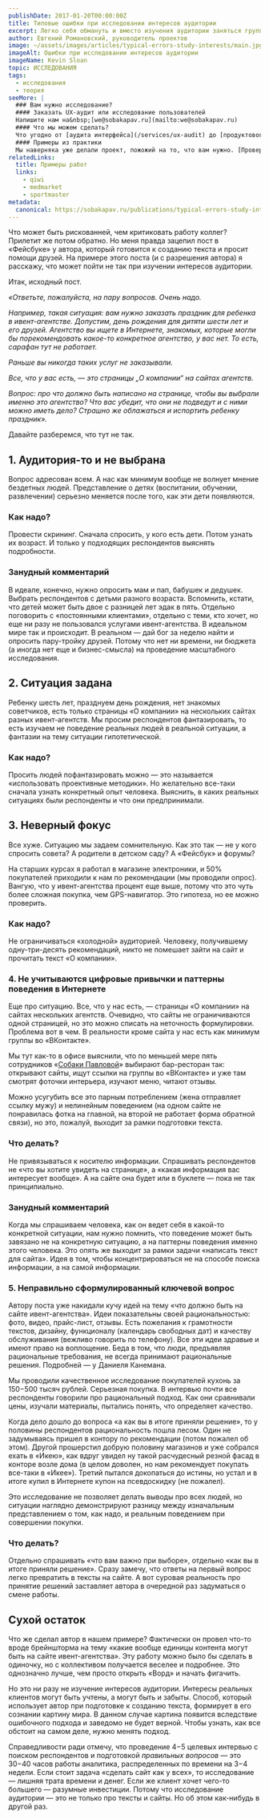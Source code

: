 ```yaml
---
publishDate: 2017-01-20T00:00:00Z
title: Типовые ошибки при исследовании интересов аудитории
excerpt: Легко себя обмануть и вместо изучения аудитории заняться групповыми фантазиями.
author: Евгений Романовский, руководитель проектов
image: ~/assets/images/articles/typical-errors-study-interests/main.jpg
imageAlt: Oшибки при исследовании интересов аудитории
imageName: Kevin Sloan
topic: ИССЛЕДОВАНИЯ
tags:
  - исследования
  - теория
seeMore: |
  ### Вам нужно исследование?
  #### Заказать UX-аудит или исследование пользователей
  Напишите нам на&nbsp;[we@sobakapav.ru](mailto:we@sobakapav.ru)
  #### Что мы можем сделать?
  Что угодно от [аудита интерфейса](/services/ux-audit) до [продуктового исследования](/services/research). 
  #### Примеры из практики
  Мы наверняка уже делали проект, пожожий на то, что вам нужно. [Проверьте](https://sobakapav.ru/portfolio).
relatedLinks:
  title: Примеры работ
  links:
    - qiwi
    - medmarket
    - sportmaster
metadata:
  canonical: https://sobakapav.ru/publications/typical-errors-study-interests
---
```



Что может быть рискованней, чем критиковать работу коллег? Прилетит же потом обратно. Но меня правда зацепил пост в «Фейсбуке» у автора, который готовится к созданию текста и просит помощи друзей. На примере этого поста (и с разрешения автора) я расскажу, что может пойти не так при изучении интересов аудитории.

Итак, исходный пост.

_«Ответьте, пожалуйста, на пару вопросов. Очень надо._

_Например, такая ситуация: вам нужно заказать праздник для ребенка в ивент-агентстве. Допустим, день рождения для дитяти шести лет и его друзей. Агентство вы ищете в Интернете, знакомых, которые могли бы порекомендовать какое-то конкретное агентство, у вас нет. То есть, сарафан тут не работает._

_Раньше вы никогда таких услуг не заказывали._

_Все, что у вас есть, — это страницы „О компании“ на сайтах агентств._

_Вопрос: про что должно быть написано на странице, чтобы вы выбрали именно это агентство? Что вас убедит, что они не подведут и с ними можно иметь дело? Страшно же облажаться и испортить ребенку праздник»._

Давайте разберемся, что тут не так.

## 1. Аудитория-то и не выбрана

Вопрос адресован всем. А нас как минимум вообще не волнует мнение бездетных людей. Представление о детях (воспитании, обучении, развлечении) серьезно меняется после того, как эти дети появляются.

### Как надо?

Провести скрининг. Сначала спросить, у кого есть дети. Потом узнать их возраст. И только у подходящих респондентов выяснять подробности.

### Занудный комментарий

В идеале, конечно, нужно опросить мам и пап, бабушек и дедушек. Выбрать респондентов с детьми разного возраста. Вспомнить, кстати, что детей может быть двое с разницей лет эдак в пять. Отдельно поговорить с «постоянными клиентами», отдельно с теми, кто хочет, но еще ни разу не пользовался услугами ивент-агентства. В идеальном мире так и происходит. В реальном — дай бог за неделю найти и опросить пару-тройку друзей. Потому что нет ни времени, ни бюджета (а иногда нет еще и бизнес-смысла) на проведение масштабного исследования.

## 2. Ситуация задана

Ребенку шесть лет, празднуем день рождения, нет знакомых советчиков, есть только страницы «О компании» на нескольких сайтах разных ивент-агентств. Мы просим респондентов фантазировать, то есть изучаем не поведение реальных людей в реальной ситуации, а фантазии на тему ситуации гипотетической.

### Как надо?

Просить людей пофантазировать можно — это называется «использовать проективные методики». Но желательно все-таки сначала узнать конкретный опыт человека. Выяснить, в каких реальных ситуациях были респонденты и что они предпринимали.

## 3. Неверный фокус

Все хуже. Ситуацию мы задаем сомнительную. Как это так — не у кого спросить совета? А родители в детском саду? А «Фейсбук» и форумы?

На старших курсах я работал в магазине электроники, и 50% покупателей приходили к нам по рекомендации (мы проводили опрос). Вангую, что у ивент-агентства процент еще выше, потому что это чуть более сложная покупка, чем GPS-навигатор. Это гипотеза, но ее можно проверить.

### Как надо?

Не ограничиваться «холодной» аудиторией. Человеку, получившему одну-три-десять рекомендаций, никто не помешает зайти на сайт и прочитать текст «О компании».

### 4. Не учитываются цифровые привычки и паттерны поведения в Интернете

Еще про ситуацию. Все, что у нас есть, — страницы «О компании» на сайтах нескольких агентств. Очевидно, что сайты не ограничиваются одной страницей, но это можно списать на неточность формулировки. Проблема вот в чем. В реальности кроме сайта у нас есть как минимум группы во «ВКонтакте».

Мы тут как-то в офисе выяснили, что по меньшей мере пять сотрудников «[Собаки Павловой](https://sobakapav.ru/)» выбирают бар-ресторан так: открывают сайты, ищут ссылки на группы во «ВКонтакте» и уже там смотрят фоточки интерьера, изучают меню, читают отзывы.

Можно усугубить все это парным потреблением (жена отправляет ссылку мужу) и нелинейным поведением (на одном сайте не понравилась фотка на главной, на второй не работает форма обратной связи), но это, пожалуй, выходит за рамки подготовки текста.

### Что делать?

Не привязываться к носителю информации. Спрашивать респондентов не «что вы хотите увидеть на странице», а «какая информация вас интересует вообще». А на сайте она будет или в буклете — пока не так принципиально.

### Занудный комментарий

Когда мы спрашиваем человека, как он ведет себя в какой-то конкретной ситуации, нам нужно помнить, что поведение может быть завязано не на конкретную ситуацию, а на паттерны поведения именно этого человека. Это опять же выходит за рамки задачи «написать текст для сайта». Идея в том, чтобы концентрироваться не на способе поиска информации, а на самой информации.

### 5. Неправильно сформулированный ключевой вопрос

Автору поста уже накидали кучу идей на тему «что должно быть на сайте ивент-агентства». Идеи показательны своей рациональностью: фото, видео, прайс-лист, отзывы. Есть пожелания к грамотности текстов, дизайну, функционалу (календарь свободных дат) и качеству обслуживания (вежливо говорить по телефону). Все эти идеи здравые и имеют право на воплощение. Беда в том, что люди, предъявляя рациональные требования, не всегда принимают рациональные решения. Подробней — у Даниеля Канемана.

Мы проводили качественное исследование покупателей кухонь за 150−500 тысяч рублей. Серьезная покупка. В интервью почти все респонденты говорили про рациональный подход. Как они сравнивали цены, изучали материалы, пытались понять, что определяет качество.

Когда дело дошло до вопроса «а как вы в итоге приняли решение», то у половины респондентов рациональность пошла лесом. Один не задумываясь пришел в контору по рекомендации (потом пожалел об этом). Другой прошерстил добрую половину магазинов и уже собрался ехать в «Икею», как вдруг увидел ну такой расчудесный резной фасад в конторе возле дома (в целом доволен, но нам рекомендует покупать все-таки в «Икее»). Третий пытался докопаться до истины, но устал и в итоге купил в Интернете купон на псевдоскидку (не пожалел).

Это исследование не позволяет делать выводы про всех людей, но ситуации наглядно демонстрируют разницу между изначальным представлением о том, как надо, и реальным поведением при совершении покупки.

### Что делать?

Отдельно спрашивать «что вам важно при выборе», отдельно «как вы в итоге приняли решение». Сразу замечу, что ответы на первый вопрос легко превратить в тексты на сайте. А вот суровая реальность про принятие решений заставляет автора в очередной раз задуматься о смене работы.

## Сухой остаток

Что же сделал автор в нашем примере? Фактически он провел что-то вроде брейншторма на тему «какие вообще единицы контента могут быть на сайте ивент-агентства». Эту работу можно было бы сделать в одиночку, но с коллективом получается веселее и подробнее. Это однозначно лучше, чем просто открыть «Ворд» и начать фигачить.

Но это ни разу не изучение интересов аудитории. Интересы реальных клиентов могут быть учтены, а могут быть и забыты. Способ, который использует автор при подготовке к созданию текста, формирует в его сознании картину мира. В данном случае картина появится вследствие ошибочного подхода и заведомо не будет верной. Чтобы узнать, как все обстоит на самом деле, нужно менять подход.

Справедливости ради отмечу, что проведение 4−5 целевых интервью с поиском респондентов и подготовкой ­_правильных вопросов_ — это 30−40 часов работы аналитика, распределенных по времени на 3−4 недели. Если стоит задача «сделать сайт как у всех», то исследование — лишняя трата времени и денег. Если же клиент хочет чего-то большего — разумные инвестиции. Потому что исследование аудитории — это не только про тексты и сайты. Но об этом как-нибудь в другой раз.
